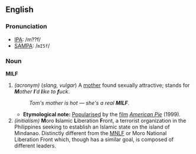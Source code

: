 ==English==
===Pronunciation===
*[[Wiktionary:Pronunciation_key|IPA]]: /m??f/
*[[Wiktionary:Pronunciation_key|SAMPA]]: /<tt>mI5f</tt>/

===Noun===
'''MILF'''
# ''(acronym)'' (''slang, vulgar'') A [[mother]] found sexually attractive; stands for '''''M'''other '''I''''d '''l'''ike to '''f'''uck''.
#:''Tom's mother is hot &mdash; she's a real '''MILF'''.''
#*'''Etymological note:''' [[popularise|Popularised]] by the [[film]] ''[[w:American Pie_(movie)|American Pie]]'' (1999).
# ''(initialism)'' '''M'''oro '''I'''slamic '''L'''iberation '''F'''ront, a terrorist organization in the Philippines seeking to establish an Islamic state on the island of Mindanao. Distinctly different from the [[MNLF]] or Moro National Liberation Front which, though has a similar goal, is composed of different leaders.